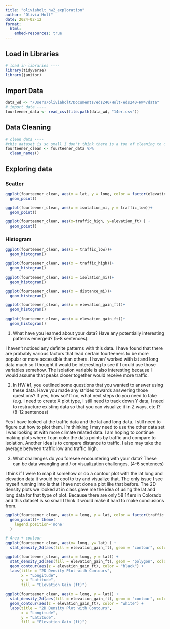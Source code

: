 ```yaml
---
title: "oliviaholt_hw2_exploration"
author: "Olivia Holt"
date: 2024-02-12
format:
  html:
    embed-resources: true
---
```


## Load in Libraries

```r
# load in libraries ----
library(tidyverse)
library(janitor)
```

## Import Data

```r
data_wd <- "/Users/oliviaholt/Documents/eds240/Holt-eds240-HW4/data"
# import data ----
fourteener_data <- read_csv(file.path(data_wd, "14er.csv"))
```

## Data Cleaning

```r
# clean data ----
#this dataset is so small I don't think there is a ton of cleaning to do
fourteener_clean <- fourteener_data %>% 
  clean_names()
```

## Exploring data

### Scatter

```r

ggplot(fourteener_clean, aes(x = lat, y = long, color = factor(elevation_gain_ft)))+
  geom_point()

ggplot(fourteener_clean, aes(x = isolation_mi, y = traffic_low))+
  geom_point()

ggplot(fourteener_clean, aes(x=traffic_high, y=elevation_ft) ) +
  geom_point()

```

### Histogram

```r
ggplot(fourteener_clean, aes(x = traffic_low))+
  geom_histogram()

ggplot(fourteener_clean, aes(x = traffic_high))+
  geom_histogram()

ggplot(fourteener_clean, aes(x = isolation_mi))+
  geom_histogram()

ggplot(fourteener_clean, aes(x = distance_mi))+
  geom_histogram()

ggplot(fourteener_clean, aes(x = elevation_gain_ft))+
  geom_histogram()

ggplot(fourteener_clean, aes(x = elevation_gain_ft))+
  geom_histogram()
```

1.  What have you learned about your data? Have any potentially interesting patterns emerged? (5-8 sentences).

I haven't noticed any definite patterns with this data. I have found that there are probably various factors that lead certain fourteeners to be more popular or more accessible than others. I haven' worked with lat and long data much so I thought it would be interesting to see if I could use those variables somehow. The isolation variable is also interesting because I would assume that peaks closer together would receive more traffic.

2.  In HW #1, you outlined some questions that you wanted to answer using these data. Have you made any strides towards answering those questions? If yes, how so? If no, what next steps do you need to take (e.g. I need to create X plot type, I still need to track down Y data, I need to restructure existing data so that you can visualize it in Z ways, etc.)? (8-12 sentences)

Yes I have looked at the traffic data and the lat and long data. I still need to figure out how to plot them. I'm thinking I may need to use the other data set I was looking at with more climate related data. I am hoping to continue making plots where I can color the data points by traffic and compare to isolation. Another idea is to compare distance to traffic. I also may take the average between traffic low and traffic high.

3.  What challenges do you foresee encountering with your data? These can be data wrangling and / or visualization challenges. (4-6 sentences)

I think if I were to map it somehow or do a contour plot with the lat long and elevation data it would be cool to try and visualize that. The only issue I see myself running into is that I have not done a plot like that before. The 2D density plots we looked at in class gave me the idea of using the lat and long data for that type of plot. Because there are only 58 14ers in Colorado and this dataset is so small I think it would make it hard to make conclusions from.

```r
ggplot(fourteener_clean, aes(x = long, y = lat, color = factor(traffic_high)))+
  geom_point()+ theme(
    legend.position='none'
  )
```

```r
# Area + contour
ggplot(fourteener_clean, aes(x= long, y= lat) ) +
  stat_density_2d(aes(fill = elevation_gain_ft), geom = "contour", colour="blue")
```

```r
ggplot(fourteener_clean, aes(x = long, y = lat)) +
  stat_density_2d(aes(fill = elevation_gain_ft), geom = "polygon", color = "blue") +
  geom_contour(aes(z = elevation_gain_ft), color = "black") +
  labs(title = "2D Density Plot with Contours",
       x = "Longitude",
       y = "Latitude",
       fill = "Elevation Gain (ft)")

```

```r
ggplot(fourteener_clean, aes(x = long, y = lat)) +
  stat_density_2d(aes(fill = elevation_gain_ft), geom = "contour", color = "blue", bins = 40) +
  geom_contour(aes(z = elevation_gain_ft), color = "white") +
  labs(title = "2D Density Plot with Contours",
       x = "Longitude",
       y = "Latitude",
       fill = "Elevation Gain (ft)")

```
